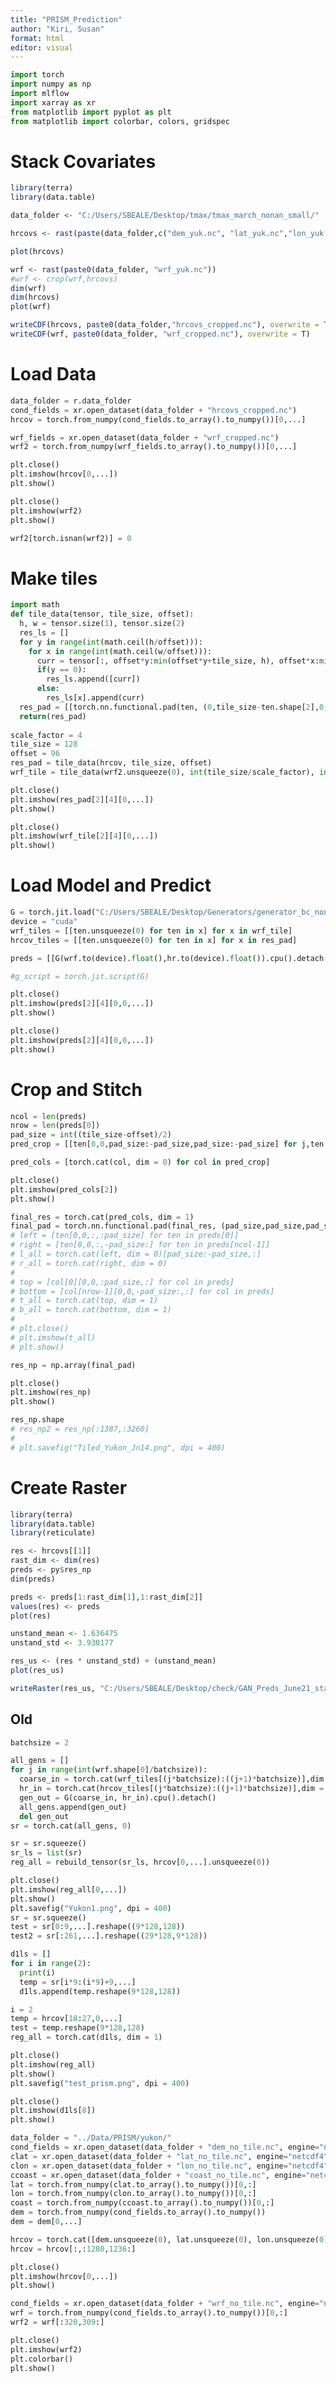 ```yaml
---
title: "PRISM_Prediction"
author: "Kiri, Susan"
format: html
editor: visual
---
```


```python
import torch
import numpy as np
import mlflow
import xarray as xr
from matplotlib import pyplot as plt
from matplotlib import colorbar, colors, gridspec
```

# Stack Covariates

```r
library(terra)
library(data.table)

data_folder <- "C:/Users/SBEALE/Desktop/tmax/tmax_march_nonan_small/"

hrcovs <- rast(paste(data_folder,c("dem_yuk.nc", "lat_yuk.nc","lon_yuk.nc","coast_yuk.nc"), sep = ""))

plot(hrcovs)

wrf <- rast(paste0(data_folder, "wrf_yuk.nc"))
#wrf <- crop(wrf,hrcovs)
dim(wrf)
dim(hrcovs)
plot(wrf)

writeCDF(hrcovs, paste0(data_folder,"hrcovs_cropped.nc"), overwrite = T)
writeCDF(wrf, paste0(data_folder, "wrf_cropped.nc"), overwrite = T)
```

# Load Data

```python
data_folder = r.data_folder
cond_fields = xr.open_dataset(data_folder + "hrcovs_cropped.nc")
hrcov = torch.from_numpy(cond_fields.to_array().to_numpy())[0,...]

wrf_fields = xr.open_dataset(data_folder + "wrf_cropped.nc")
wrf2 = torch.from_numpy(wrf_fields.to_array().to_numpy())[0,...]

plt.close()
plt.imshow(hrcov[0,...])
plt.show()

plt.close()
plt.imshow(wrf2)
plt.show()

wrf2[torch.isnan(wrf2)] = 0
```

# Make tiles

```python
import math
def tile_data(tensor, tile_size, offset):
  h, w = tensor.size(1), tensor.size(2)
  res_ls = []
  for y in range(int(math.ceil(h/offset))):
    for x in range(int(math.ceil(w/offset))):
      curr = tensor[:, offset*y:min(offset*y+tile_size, h), offset*x:min(offset*x+tile_size, w)]
      if(y == 0):
        res_ls.append([curr])
      else:
        res_ls[x].append(curr)
  res_pad = [[torch.nn.functional.pad(ten, (0,tile_size-ten.shape[2],0,tile_size - ten.shape[1],0,0), mode = "constant", value = 0) for ten in x] for x in res_ls]
  return(res_pad)
	
scale_factor = 4
tile_size = 128
offset = 96
res_pad = tile_data(hrcov, tile_size, offset)
wrf_tile = tile_data(wrf2.unsqueeze(0), int(tile_size/scale_factor), int(offset/scale_factor))

plt.close()
plt.imshow(res_pad[2][4][0,...])
plt.show()

plt.close()
plt.imshow(wrf_tile[2][4][0,...])
plt.show()
```

# Load Model and Predict

```python
G = torch.jit.load("C:/Users/SBEALE/Desktop/Generators/generator_bc_nonan/Generator_230.pt")
device = "cuda"
wrf_tiles = [[ten.unsqueeze(0) for ten in x] for x in wrf_tile]
hrcov_tiles = [[ten.unsqueeze(0) for ten in x] for x in res_pad]

preds = [[G(wrf.to(device).float(),hr.to(device).float()).cpu().detach() for wrf, hr in zip(w1,h1)] for w1,h1 in zip(wrf_tiles, hrcov_tiles)]

#g_script = torch.jit.script(G)
```

```python
plt.close()
plt.imshow(preds[2][4][0,0,...])
plt.show()

plt.close()
plt.imshow(preds[2][4][0,0,...])
plt.show()
```

# Crop and Stitch

```python
ncol = len(preds)
nrow = len(preds[0])
pad_size = int((tile_size-offset)/2)
pred_crop = [[ten[0,0,pad_size:-pad_size,pad_size:-pad_size] for j,ten in enumerate(x)] for i,x in enumerate(preds)]

pred_cols = [torch.cat(col, dim = 0) for col in pred_crop]

plt.close()
plt.imshow(pred_cols[2])
plt.show()

final_res = torch.cat(pred_cols, dim = 1)
final_pad = torch.nn.functional.pad(final_res, (pad_size,pad_size,pad_size,pad_size), mode = "constant", value = 0)
# left = [ten[0,0,:,:pad_size] for ten in preds[0]]
# right = [ten[0,0,:,-pad_size:] for ten in preds[ncol-1]]
# l_all = torch.cat(left, dim = 0)[pad_size:-pad_size,:]
# r_all = torch.cat(right, dim = 0)
# 
# top = [col[0][0,0,:pad_size,:] for col in preds]
# bottom = [col[nrow-1][0,0,-pad_size:,:] for col in preds]
# t_all = torch.cat(top, dim = 1)
# b_all = torch.cat(bottom, dim = 1)
# 
# plt.close()
# plt.imshow(t_all)
# plt.show()
```

```python
res_np = np.array(final_pad)

plt.close()
plt.imshow(res_np)
plt.show()

res_np.shape
# res_np2 = res_np[:1387,:3260]
# 
# plt.savefig("Tiled_Yukon_Jn14.png", dpi = 400)
```

# Create Raster

```r
library(terra)
library(data.table)
library(reticulate)

res <- hrcovs[[1]]
rast_dim <- dim(res)
preds <- py$res_np
dim(preds)

preds <- preds[1:rast_dim[1],1:rast_dim[2]]
values(res) <- preds
plot(res)

unstand_mean <- 1.636475
unstand_std <- 3.930177

res_us <- (res * unstand_std) + (unstand_mean)
plot(res_us)

writeRaster(res_us, "C:/Users/SBEALE/Desktop/check/GAN_Preds_June21_stand_gen230_large.tif", overwrite = T)
```

## Old

```python
batchsize = 2

all_gens = []
for j in range(int(wrf.shape[0]/batchsize)):
  coarse_in = torch.cat(wrf_tiles[(j*batchsize):((j+1)*batchsize)],dim = 0).to(device).float()
  hr_in = torch.cat(hrcov_tiles[(j*batchsize):((j+1)*batchsize)],dim = 0).to(device).float()
  gen_out = G(coarse_in, hr_in).cpu().detach()
  all_gens.append(gen_out)
  del gen_out
sr = torch.cat(all_gens, 0)

sr = sr.squeeze()
sr_ls = list(sr)
reg_all = rebuild_tensor(sr_ls, hrcov[0,...].unsqueeze(0))

plt.close()
plt.imshow(reg_all[0,...])
plt.show()
plt.savefig("Yukon1.png", dpi = 400)
sr = sr.squeeze()
test = sr[0:9,...].reshape((9*128,128))
test2 = sr[:261,...].reshape((29*128,9*128))

d1ls = []
for i in range(2):
  print(i)
  temp = sr[i*9:(i*9)+9,...]
  d1ls.append(temp.reshape(9*128,128))

i = 2
temp = hrcov[18:27,0,...]
test = temp.reshape(9*128,128)
reg_all = torch.cat(d1ls, dim = 1)

plt.close()
plt.imshow(reg_all)
plt.show()
plt.savefig("test_prism.png", dpi = 400)

plt.close()
plt.imshow(d1ls[8])
plt.show()

data_folder = "../Data/PRISM/yukon/"
cond_fields = xr.open_dataset(data_folder + "dem_no_tile.nc", engine="netcdf4")
clat = xr.open_dataset(data_folder + "lat_no_tile.nc", engine="netcdf4")
clon = xr.open_dataset(data_folder + "lon_no_tile.nc", engine="netcdf4")
ccoast = xr.open_dataset(data_folder + "coast_no_tile.nc", engine="netcdf4")
lat = torch.from_numpy(clat.to_array().to_numpy())[0,:]
lon = torch.from_numpy(clon.to_array().to_numpy())[0,:]
coast = torch.from_numpy(ccoast.to_array().to_numpy())[0,:]
dem = torch.from_numpy(cond_fields.to_array().to_numpy())
dem = dem[0,...]

hrcov = torch.cat([dem.unsqueeze(0), lat.unsqueeze(0), lon.unsqueeze(0), coast.unsqueeze(0)], dim = 0)
hrcov = hrcov[:,:1280,1236:]

plt.close()
plt.imshow(hrcov[0,...])
plt.show()

cond_fields = xr.open_dataset(data_folder + "wrf_no_tile.nc", engine="netcdf4")
wrf = torch.from_numpy(cond_fields.to_array().to_numpy())[0,:]
wrf2 = wrf[:320,309:]

plt.close()
plt.imshow(wrf2)
plt.colorbar()
plt.show()

```
